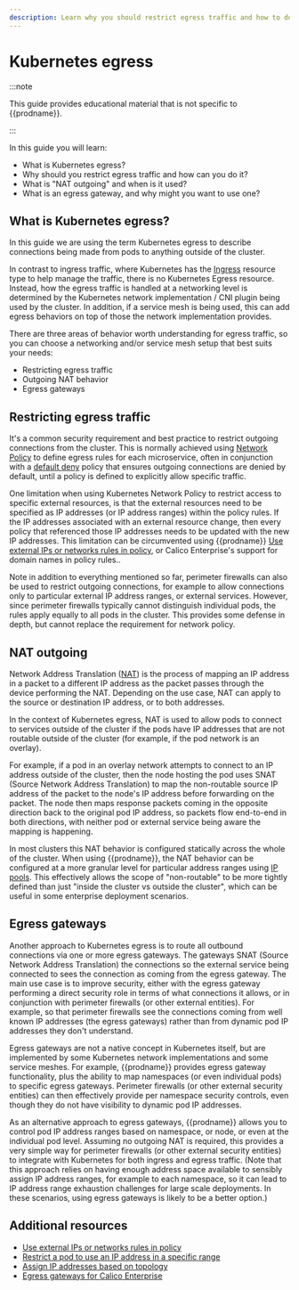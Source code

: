 ```yaml
---
description: Learn why you should restrict egress traffic and how to do it.
---
```


# Kubernetes egress

:::note

This guide provides educational material that is not specific to {{prodname}}.

:::

In this guide you will learn:

- What is Kubernetes egress?
- Why should you restrict egress traffic and how can you do it?
- What is "NAT outgoing" and when is it used?
- What is an egress gateway, and why might you want to use one?

## What is Kubernetes egress?

In this guide we are using the term Kubernetes egress to describe connections being made from pods to anything outside of the cluster.

In contrast to ingress traffic, where Kubernetes has the [Ingress](about-kubernetes-ingress.mdx)
resource type to help manage the traffic, there is no Kubernetes Egress resource. Instead, how the egress traffic is
handled at a networking level is determined by the Kubernetes network implementation / CNI plugin being used by the
cluster. In addition, if a service mesh is being used, this can add egress behaviors on top of those the
network implementation provides.

There are three areas of behavior worth understanding for egress traffic, so you can choose a networking and/or service
mesh setup that best suits your needs:

- Restricting egress traffic
- Outgoing NAT behavior
- Egress gateways

## Restricting egress traffic

It's a common security requirement and best practice to restrict outgoing connections from the cluster. This is normally
achieved using [Network Policy](about-network-policy.mdx) to define egress rules for each
microservice, often in conjunction with a [default deny](about-network-policy.mdx#default-deny)
policy that ensures outgoing connections are denied by default, until a policy is defined to explicitly allow specific
traffic.

One limitation when using Kubernetes Network Policy to restrict access to specific external resources, is that the external
resources need to be specified as IP addresses (or IP address ranges) within the policy rules. If the IP addresses
associated with an external resource change, then every policy that referenced those IP addresses needs to be updated with
the new IP addresses. This limitation can be circumvented using {{prodname}} [Use external IPs or networks rules in policy](network-policy/policy-rules/external-ips-policy.mdx), or Calico Enterprise's support for domain names in policy rules..

Note in addition to everything mentioned so far, perimeter firewalls can also be used to restrict outgoing connections,
for example to allow connections only to particular external IP address ranges, or external services. However, since
perimeter firewalls typically cannot distinguish individual pods, the rules apply equally to all pods in the cluster.
This provides some defense in depth, but cannot replace the requirement for network policy.

## NAT outgoing

Network Address Translation ([NAT](https://en.wikipedia.org/wiki/Network_address_translation)) is the process of mapping an IP address in a packet
to a different IP address as the packet passes through the device performing the NAT. Depending on the use case, NAT can
apply to the source or destination IP address, or to both addresses.

In the context of Kubernetes egress, NAT is used to allow pods to connect to services outside of the cluster if the pods
have IP addresses that are not routable outside of the cluster (for example, if the pod network is an overlay).

For example, if a pod in an overlay network attempts to connect to an IP address outside of the cluster, then the
node hosting the pod uses SNAT (Source Network Address Translation) to map the non-routable source IP address of the
packet to the node's IP address before forwarding on the packet. The node then maps response packets coming in the
opposite direction back to the original pod IP address, so packets flow end-to-end in both directions, with neither
pod or external service being aware the mapping is happening.

In most clusters this NAT behavior is configured statically across the whole of the cluster. When using
{{prodname}}, the NAT behavior can be configured at a more granular level for particular address ranges using [IP
pools](../../reference/resources/ippool.mdx). This effectively allows the scope of "non-routable" to be more
tightly defined than just "inside the cluster vs outside the cluster", which can be useful in some enterprise deployment
scenarios.

## Egress gateways

Another approach to Kubernetes egress is to route all outbound connections via one or more egress gateways. The gateways
SNAT (Source Network Address Translation) the connections so the external service being connected to sees the connection
as coming from the egress gateway. The main use case is to improve security, either with the egress gateway performing a
direct security role in terms of what connections it allows, or in conjunction with perimeter firewalls (or other
external entities). For example, so that perimeter firewalls see the connections coming from well known IP
addresses (the egress gateways) rather than from dynamic pod IP addresses they don't understand.

Egress gateways are not a native concept in Kubernetes itself, but are implemented by some Kubernetes network
implementations and some service meshes. For example, {{prodname}} provides egress gateway functionality, plus the
ability to map namespaces (or even individual pods) to specific egress gateways. Perimeter firewalls (or other external
security entities) can then effectively provide per namespace security controls, even though they do not have visibility
to dynamic pod IP addresses.

As an alternative approach to egress gateways, {{prodname}} allows you to control pod IP address ranges based on
namespace, or node, or even at the individual pod level. Assuming no outgoing NAT is required, this provides a very
simple way for perimeter firewalls (or other external security entities) to integrate with Kubernetes for both ingress
and egress traffic. (Note that this approach relies on having enough address space available to sensibly assign IP
address ranges, for example to each namespace, so it can lead to IP address range exhaustion challenges for large scale
deployments. In these scenarios, using egress gateways is likely to be a better option.)

## Additional resources

- [Use external IPs or networks rules in policy](/network-policy/policy-rules/external-ips-policy.mdx)
- [Restrict a pod to use an IP address in a specific range](../../networking/ipam/legacy-firewalls.mdx)
- [Assign IP addresses based on topology](../../networking/ipam/assign-ip-addresses-topology.mdx)
- [Egress gateways for Calico Enterprise](/calico-enterprise/latest/networking/egress/)
